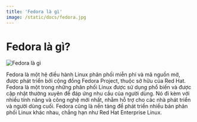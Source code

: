 ```yaml
---
title: 'Fedora là gì'
image: /static/docs/fedora.jpg
---
```


# Fedora là gì?

![Fedora là gì](/static/docs/fedora.jpg)

Fedora là một hệ điều hành Linux phân phối miễn phí và mã nguồn mở, được phát triển bởi cộng đồng Fedora Project, thuộc sở hữu của Red Hat. Fedora là một trong những phân phối Linux được sử dụng phổ biến và được cập nhật thường xuyên để đáp ứng nhu cầu của người dùng. Nó đi kèm với nhiều tính năng và công nghệ mới nhất, nhằm hỗ trợ cho các nhà phát triển và người dùng cuối. Fedora cũng là nền tảng để phát triển nhiều bản phân phối Linux khác nhau, chẳng hạn như Red Hat Enterprise Linux.
